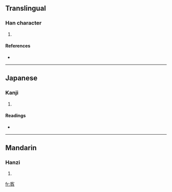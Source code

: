 ==Translingual==

===Han character===
{{Han char|rn=40|rad=宀|as=09|sn=12|four=|canj=十弓月大 (JNBK)}}

# {{defn|Han|sort=宀09}}

====References====
* {{Han ref|kx=0289.040|dkj=07234|dj=0572.040|hdz=20943.070|uh=5BCF|ud=23503}}

----

==Japanese==

===Kanji===
{{ja-kanji|grade=|rs=宀09}}

# {{defn|Japanese}}

====Readings====
* {{ja-readings|on=[[かん]] (kan), [[がん]] (gan)|kun=[[ぐるりとめぐらしたかき]] (gururitomegurashitakaki)}}

----

==Mandarin==

===Hanzi===
{{cmn-hanzi|pin=[[huán]] ([[huan2]])|wg=huan<sup>2</sup>}}

# {{defn|Mandarin}}

[[fr:寏]]